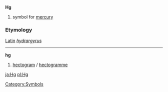 '''Hg'''
#{{chemistry}} symbol for [[mercury]]
[[Category:Symbols]]
===Etymology===

[[Latin]] ''[[hydrargyrus]]''

----

'''hg'''
#[[hectogram]] / [[hectogramme]]

[[ja:Hg]]
[[pl:Hg]]